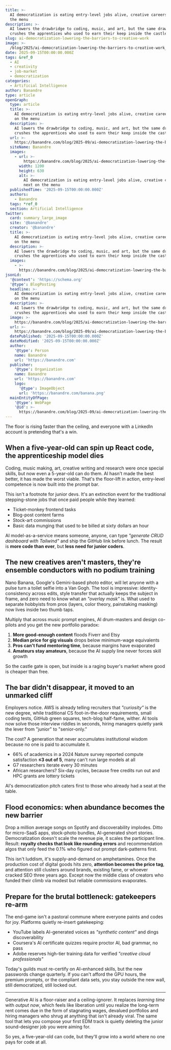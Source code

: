 ```yaml
---
title: >-
  AI democratization is eating entry-level jobs alive, creative careers next on
  the menu
description: >-
  AI lowers the drawbridge to coding, music, and art, but the same drawbridge
  crushes the apprentices who used to earn their keep inside the castle walls.
slug: ai-democratization-lowering-the-barriers-to-creative-work
image: >-
  /blog/2025/ai-democratization-lowering-the-barriers-to-creative-work_chauster-solutions.webp
date: 2025-09-15T00:00:00.000Z
tags: &ref_0
  - AI
  - creativity
  - job-market
  - democratization
categories:
  - Artificial Intelligence
author: Banandre
type: article
openGraph:
  type: article
  title: >-
    AI democratization is eating entry-level jobs alive, creative careers next
    on the menu
  description: >-
    AI lowers the drawbridge to coding, music, and art, but the same drawbridge
    crushes the apprentices who used to earn their keep inside the castle walls.
  url: >-
    https://banandre.com/blog/2025-09/ai-democratization-lowering-the-barriers-to-creative-work
  siteName: Banandre
  images:
    - url: >-
        https://banandre.com/blog/2025/ai-democratization-lowering-the-barriers-to-creative-work_chauster-solutions.webp
      width: 1200
      height: 630
      alt: >-
        AI democratization is eating entry-level jobs alive, creative careers
        next on the menu
  publishedTime: '2025-09-15T00:00:00.000Z'
  authors:
    - Banandre
  tags: *ref_0
  section: Artificial Intelligence
twitter:
  card: summary_large_image
  site: '@banandre'
  creator: '@banandre'
  title: >-
    AI democratization is eating entry-level jobs alive, creative careers next
    on the menu
  description: >-
    AI lowers the drawbridge to coding, music, and art, but the same drawbridge
    crushes the apprentices who used to earn their keep inside the castle walls.
  images:
    - >-
      https://banandre.com/blog/2025/ai-democratization-lowering-the-barriers-to-creative-work_chauster-solutions.webp
jsonLd:
  '@context': 'https://schema.org'
  '@type': BlogPosting
  headline: >-
    AI democratization is eating entry-level jobs alive, creative careers next
    on the menu
  description: >-
    AI lowers the drawbridge to coding, music, and art, but the same drawbridge
    crushes the apprentices who used to earn their keep inside the castle walls.
  image: >-
    https://banandre.com/blog/2025/ai-democratization-lowering-the-barriers-to-creative-work_chauster-solutions.webp
  url: >-
    https://banandre.com/blog/2025-09/ai-democratization-lowering-the-barriers-to-creative-work
  datePublished: '2025-09-15T00:00:00.000Z'
  dateModified: '2025-09-15T00:00:00.000Z'
  author:
    '@type': Person
    name: Banandre
    url: 'https://banandre.com'
  publisher:
    '@type': Organization
    name: Banandre
    url: 'https://banandre.com'
    logo:
      '@type': ImageObject
      url: 'https://banandre.com/banana.png'
  mainEntityOfPage:
    '@type': WebPage
    '@id': >-
      https://banandre.com/blog/2025-09/ai-democratization-lowering-the-barriers-to-creative-work
---
```


The floor is rising faster than the ceiling, and everyone with a LinkedIn account is pretending that's a win.

## When a five-year-old can spin up React code, the apprenticeship model dies

Coding, music making, art, creative writing and research were once special skills, but now even a 5-year-old can do them. AI hasn't made the best better, it has made the worst viable. That's the floor-lift in action, entry-level competence is now built into the prompt bar.

This isn't a footnote for junior devs. It's an extinction event for the traditional stepping-stone jobs that once paid people while they learned:

- Ticket-monkey frontend tasks  
- Blog-post content farms  
- Stock-art commissions  
- Basic data munging that used to be billed at sixty dollars an hour

AI model-as-a-service means someone, anyone, can type *"generate CRUD dashboard with Tailwind"* and ship the GitHub link before lunch. The result is **more code than ever**, but **less need for junior coders**.


## The new creatives aren't masters, they're ensemble conductors with no podium training

Nano Banana, Google's Gemini-based photo editor, will let anyone with a pulse turn a toilet selfie into a Van Gogh. The tool is impressive: identity-consistency across edits, style transfer that actually keeps the subject in frame, and zero need to know what an *"overlay mask"* is. What used to separate hobbyists from pros (layers, color theory, painstaking masking) now lives inside two thumb taps.

Multiply that across music prompt engines, AI drum-masters and design co-pilots and you get the new portfolio paradox:

1. **More good-enough content** floods Fiverr and Etsy  
2. **Median price for gig visuals** drops below minimum-wage equivalents  
3. **Pros can't fund mentoring time**, because margins have evaporated  
4. **Amateurs stay amateurs**, because the AI supply line never forces skill growth  

So the castle gate is open, but inside is a raging buyer's market where good is cheaper than free.

## The bar didn't disappear, it moved to an unmarked cliff

Employers notice. AWS is already telling recruiters that *"curiosity"* is the new degree, while traditional CS foot-in-the-door requirements, small coding tests, GitHub green squares, tech-blog half-fame, wither. AI tools now solve those interview riddles in seconds, hiring managers quietly yank the lever from "junior" to "senior-only."

The cost? A generation that never accumulates institutional wisdom because no one is paid to accumulate it.

- 66% of academics in a 2024 Nature survey reported compute satisfaction **≤3 out of 5**, many can't run large models at all  
- G7 researchers iterate every 30 minutes  
- African researchers? Six-day cycles, because free credits run out and HPC grants are lottery tickets  

AI's democratization pitch caters first to those who already had a seat at the table.

## Flood economics: when abundance becomes the new barrier

Drop a million average songs on Spotify and discoverability implodes. Ditto for micro-SaaS apps, stock-photo bundles, AI-generated short stories. Democratization doesn't scale the revenue pie, it scales the participant line. Result: **royalty checks that look like rounding errors** and recommendation algos that only feed the 0.1% who figured out prompt dark-patterns first.

This isn't luddism, it's supply-and-demand on amphetamines. Once the production cost of digital goods hits zero, **attention becomes the price tag**, and attention still clusters around brands, existing fame, or whoever cracked SEO three years ago. Except now the middle class of creators who funded their climb via modest but reliable commissions evaporates.

## Prepare for the brutal bottleneck: gatekeepers re-arm

The end-game isn't a pastoral commune where everyone paints and codes for joy. Platforms quietly re-insert gatekeeping:

- YouTube labels AI-generated voices as *"synthetic content"* and dings discoverability  
- Coursera's AI certificate quizzes require proctor AI, bad grammar, no pass  
- Adobe reserves high-tier training data for verified *"creative cloud professionals"*  

Today's guilds must re-certify on AI-enhanced skills, but the new passwords change quarterly. If you can't afford the GPU hours, the premium prompts, or the compliant data sets, you stay outside the new wall, still democratized, still locked out.

---

Generative AI is a floor-raiser and a ceiling-ignorer. It replaces *learning time* with *output now*, which feels like liberation until you realize the long-term rent comes due in the form of stagnating wages, devalued portfolios and hiring managers who shrug at anything that isn't already viral. The same tool that lets you compose your first EDM track is quietly deleting the junior sound-designer job you were aiming for.

So yes, a five-year-old can code, but they'll grow into a world where no one pays for code at all.

